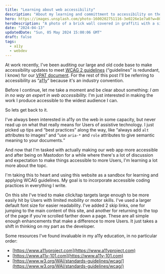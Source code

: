 ```yaml
---
title: "Learning about web accessibility"
description: "About my learning and committment to accessibility on the web."
hero: https://images.unsplash.com/photo-1600202751116-3e0226e1e7a0?w=800
heroDescription: "A photo of a brick wall covered in graffiti with a sign on it reading 'Accessible Entry'"
date: "2024-04-13"
updatedDate: "Sun, 05 May 2024 15:00:06 GMT"
draft: false
tags:
  - a11y
  - webdev
---
```


At work recently, I've been auditing our large and old code base to make accessibility updates to meet [<abbr title="Web Content Accessibility Guidelines">WCAG</abbr> 2 guidelines](https://www.w3.org/WAI/standards-guidelines/wcag/) (<q>guidelines</q> is redundant, I know) for our [<abbr title="Voluntary Product Accessibility Template">VPAT</abbr> document](https://www.section508.gov/sell/vpatet). For the rest of this post I'll be referring to accessibility as <q><abbr title="accessibility">a11y</abbr></q> because it's an industry convention.

Before I continue, let me take a moment and be clear about something: *I am in no way an expert in web accessibility.* I'm just interested in making the work I produce accessible to the widest audience I can.

So lets get back to it.

I've always been interested in a11y on the web in some capacity, but never read up on what that really means for Users of assistive technology. I just picked up tips and <q>best practices</q> along the way, like <q>always add `alt` attributes to images</q> and <q>use `aria-*` and `role` attributes to give semantic meaning to your documents.</q>

And now that I'm tasked with actually making our web app more accessible and after being on Mastodon for a while where there's a lot of discussion and expectation to make things accessible to more Users, I'm learning a lot more about the topc.

I'm taking this to heart and using this website as a sandbox for learning and applying WCAG guidelines. My goal is to incorporate accessible coding practices in everything I write.

On this site I've tried to make click/tap targets large enough to be more easily hit by Users with limited mobility or motor skills. I've used a larger default font size for easier readability. I've added 2 skip links, one for jumping to the main content of this site, and another for returning to the top of the page if you're scrolled farther down a page. These are all simple enough enhancements that make a difference to more Users. It just takes a shift in thinking on my part as the developer.

Some resources I've found invaluable in my a11y education, in no particular order:

- [https://www.a11yproject.com](https://www.a11yproject.com)
- [https://www.a11y-101.com](https://www.a11y-101.com)
- [https://www.w3.org/WAI/standards-guidelines/wcag/](https://www.w3.org/WAI/standards-guidelines/wcag/)

